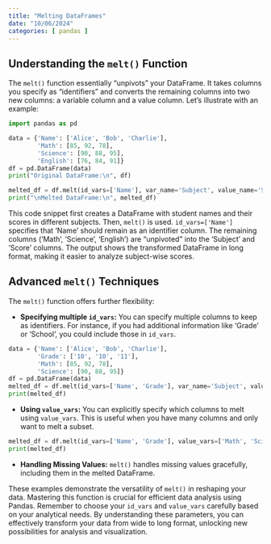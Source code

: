 ```yaml
---
title: "Melting DataFrames"
date: "10/06/2024"
categories: [ pandas ]
---
```


## Understanding the `melt()` Function

The `melt()` function essentially "unpivots" your DataFrame. It takes columns you specify as "identifiers" and converts the remaining columns into two new columns: a variable column and a value column.  Let's illustrate with an example:


```python
import pandas as pd

data = {'Name': ['Alice', 'Bob', 'Charlie'],
        'Math': [85, 92, 78],
        'Science': [90, 88, 95],
        'English': [76, 84, 91]}
df = pd.DataFrame(data)
print("Original DataFrame:\n", df)

melted_df = df.melt(id_vars=['Name'], var_name='Subject', value_name='Score')
print("\nMelted DataFrame:\n", melted_df)
```

This code snippet first creates a DataFrame with student names and their scores in different subjects.  Then, `melt()` is used.  `id_vars=['Name']` specifies that 'Name' should remain as an identifier column. The remaining columns ('Math', 'Science', 'English') are "unpivoted" into the 'Subject' and 'Score' columns. The output shows the transformed DataFrame in long format, making it easier to analyze subject-wise scores.


##  Advanced `melt()` Techniques

The `melt()` function offers further flexibility:

* **Specifying multiple `id_vars`:** You can specify multiple columns to keep as identifiers. For instance, if you had additional information like 'Grade' or 'School', you could include those in `id_vars`.

```python
data = {'Name': ['Alice', 'Bob', 'Charlie'],
        'Grade': ['10', '10', '11'],
        'Math': [85, 92, 78],
        'Science': [90, 88, 95]}
df = pd.DataFrame(data)
melted_df = df.melt(id_vars=['Name', 'Grade'], var_name='Subject', value_name='Score')
print(melted_df)
```

* **Using `value_vars`:**  You can explicitly specify which columns to melt using `value_vars`. This is useful when you have many columns and only want to melt a subset.


```python
melted_df = df.melt(id_vars=['Name', 'Grade'], value_vars=['Math', 'Science'], var_name='Subject', value_name='Score')
print(melted_df)
```


* **Handling Missing Values:**  `melt()` handles missing values gracefully, including them in the melted DataFrame.  

These examples demonstrate the versatility of `melt()` in reshaping your data.  Mastering this function is crucial for efficient data analysis using Pandas.  Remember to choose your `id_vars` and `value_vars` carefully based on your analytical needs.  By understanding these parameters, you can effectively transform your data from wide to long format, unlocking new possibilities for analysis and visualization.

